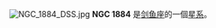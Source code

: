 {{NGCInfoBox|NGCID=NGC 1884|發現者=約翰·弗里德里希·威廉·赫歇爾|發現日期=1837年1月3日|其他編號=|曆元=J2000.0|赤經=5時15分58秒
|赤緯=-66°9'48"|星座=剑鱼座|星體=星系|星等=|表面亮度=|藍等=}}
[[File:NGC_1884_DSS.jpg|thumb]]
'''NGC 1884''' 是[[剑鱼座|剑鱼座]]的一個[[星系|星系]]。

{{NGCReference|1884}}
{{Catalogs|NGC=1884}}